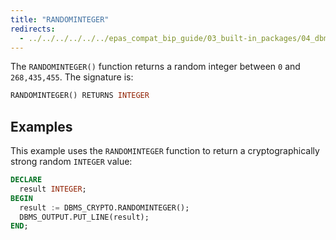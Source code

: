 ```yaml
---
title: "RANDOMINTEGER"
redirects:
  - ../../../../../../epas_compat_bip_guide/03_built-in_packages/04_dbms_crypto/06_randominteger #generated for docs/epas/reorg-role-use-case-mode
---
```


The `RANDOMINTEGER()` function returns a random integer between `0` and `268,435,455`. The signature is:

```sql
RANDOMINTEGER() RETURNS INTEGER
```

## Examples

This example uses the `RANDOMINTEGER` function to return a cryptographically strong random `INTEGER` value:

```sql
DECLARE
  result INTEGER;
BEGIN
  result := DBMS_CRYPTO.RANDOMINTEGER();
  DBMS_OUTPUT.PUT_LINE(result);
END;
```
